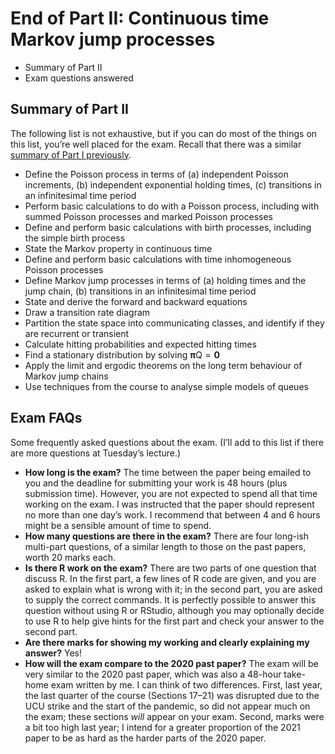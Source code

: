 # End of Part II: Continuous time Markov jump processes  {#S22-end}


::: {.mysummary}
* Summary of Part II
* Exam questions answered
:::

## Summary of Part II  {#summary-ii}

The following list is not exhaustive, but if you can do most of the things on this list, you’re well placed for the exam. Recall that there was a similar [summary of Part I previously](#summary-i).

* Define the Poisson process in terms of (a) independent Poisson increments, (b) independent exponential holding times, (c) transitions in an infinitesimal time period
* Perform basic calculations to do with a Poisson process, including with summed Poisson processes and marked Poisson processes
* Define and perform basic calculations with birth processes, including the simple birth process
* State the Markov property in continuous time
* Define and perform basic calculations with time inhomogeneous Poisson processes
* Define Markov jump processes in terms of (a) holding times and the jump chain, (b) transitions in an infinitesimal time period
* State and derive the forward and backward equations
* Draw a transition rate diagram
* Partition the state space into communicating classes, and identify if they are recurrent or transient
* Calculate hitting probabilities and expected hitting times
* Find a stationary distribution by solving $\boldsymbol\pi \mathsf Q = \mathbf 0$
* Apply the limit and ergodic theorems on the long term behaviour of Markov jump chains
* Use techniques from the course to analyse simple models of queues


## Exam FAQs

Some frequently asked questions about the exam. (I'll add to this list if there are more questions at Tuesday's lecture.)

* **How long is the exam?** The time between the paper being emailed to you and the deadline for submitting your work is 48 hours (plus submission time). However, you are not expected to spend all that time working on the exam. I was instructed that the paper should represent no more than one day's work. I recommend that between 4 and 6 hours might be a sensible amount of time to spend.
* **How many questions are there in the exam?** There are four long-ish multi-part questions, of a similar length to those on the past papers, worth 20 marks each.
* **Is there R work on the exam?** There are two parts of one question that discuss R. In the first part, a few lines of R code are given, and you are asked to explain what is wrong with it; in the second part, you are asked to supply the correct commands. It is perfectly possible to answer this question without using R or RStudio, although you may optionally decide to use R to help give hints for the first part and check your answer to the second part.
* **Are there marks for showing my working and clearly explaining my answer?** Yes!
* **How will the exam compare to the 2020 past paper?** The exam will be very similar to the 2020 past paper, which was also a 48-hour take-home exam written by me. I can think of two differences. First, last year, the last quarter of the course (Sections 17--21) was disrupted due to the UCU strike and the start of the pandemic, so did not appear much on the exam; these sections *will* appear on your exam. Second, marks were a bit too high last year; I intend for a greater proportion of the 2021 paper to be as hard as the harder parts of the 2020 paper.